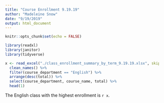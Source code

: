 ```yaml
---
title: "Course Enrollment 9.19.19"
author: "Madeleine Snow"
date: "9/19/2019"
output: html_document
---
```


```r
knitr::opts_chunk$set(echo = FALSE)

library(readxl)
library(janitor)
library(tidyverse)

```



```r

x <- read_excel("./class_enrollment_summary_by_term_9.19.19.xlsx", skip = 3) %>% 
  clean_names() %>% 
  filter(course_department == "English") %>% 
  arrange(desc(total)) %>% 
  select(course_department, course_name, total) %>% 
  head(1)

```

The English class with the highest enrollment is `r x`.